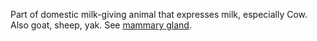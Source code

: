 Part of domestic milk-giving animal that expresses milk, especially Cow.  Also goat, sheep, yak.  See [[mammary gland]].